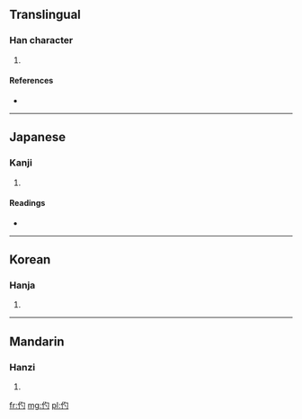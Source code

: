 ==Translingual==

===Han character===
{{Han char|rn=9|rad=人|as=03|sn=5|four=|canj=人心戈 (OPI)}}

# {{defn|Han|sort=人03}}

====References====
* {{Han ref|kx=0093.100|dkj=00385|dj=0197.060|hdz=10114.120|uh=4EE2|ud=20194}}

----

==Japanese==

===Kanji===
{{ja-kanji|grade=|rs=人03}}

# {{defn|Japanese|sort=人03}}

====Readings====
* {{ja-readings|on=[[はく]] (haku), [[ばく]] (baku), [[しゃく]] (shaku)|kun=[[まるきばし]] (marukibashi)}}

----

==Korean==

===Hanja===
{{ko-hanja|hangeul=작|rv=jak|mr=chak}}

# {{defn|Korean|sort=人03}}

----

==Mandarin==

===Hanzi===
{{cmn-hanzi|pin=[[dí]] ([[di2]]), [[líng]] ([[ling2]]), [[lǐng]] ([[ling3]])|wg=ti<sup>2</sup>, ling<sup>2</sup>, ling<sup>3</sup>}}

# {{defn|Mandarin|sort=人03}}

[[fr:仢]]
[[mg:仢]]
[[pl:仢]]